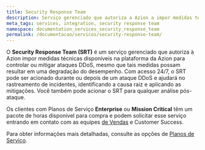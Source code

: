 ```yaml
---
title: Security Response Team
description: Serviço gerenciado que autoriza a Azion a impor medidas técnicas disponíveis na plataforma da Azion para controlar ou mitigar ataques DDoS, mesmo que tais medidas possam resultar em uma degradação do desempenho.
meta_tags: services, integration, security response team
namespace: documentation_services_security_response_team
permalink: /documentacao/servicos/security-response-team/
---
```


O **Security Response Team (SRT)** é um serviço gerenciado que autoriza à Azion impor medidas técnicas disponíveis na plataforma da Azion para controlar ou mitigar ataques DDoS, mesmo que tais medidas possam resultar em uma degradação do desempenho. Com acesso 24/7, o SRT pode ser acionado durante ou depois de um ataque DDoS e ajudará no rastreamento de incidentes, identificando a causa raiz e aplicando as mitigações. Você também pode acionar o SRT para qualquer análise pós-ataque.

Os clientes com Planos de Serviço **Enterprise** ou **Mission Critical** têm um pacote de horas disponível para compra e podem solicitar esse serviço entrando em contato com as equipes [de Vendas](https://www.azion.com/pt-br/contate-vendas/) e Customer Success.

Para obter informações mais detalhadas, consulte as opções de [Planos de Serviço](/pt-br/documentacao/servicos/planos-de-servico/).
